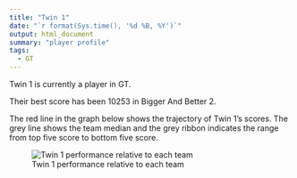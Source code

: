 ```yaml
---
title: "Twin 1"
date: "`r format(Sys.time(), '%d %B, %Y')`"
output: html_document
summary: "player profile"
tags:
  - GT
---
```


Twin 1 is currently a player in GT.

Their best score has been 10253 in Bigger And Better 2.

The red line in the graph below shows the trajectory of Twin 1's scores. The grey line shows the team median and the grey ribbon indicates the range from top five score to bottom five score.

![Twin 1 performance relative to each team](Twin1.jpg)

